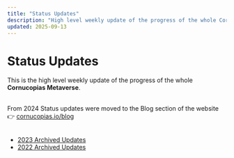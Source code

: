 ```yaml
---
title: "Status Updates"
description: "High level weekly update of the progress of the whole Cornucopias Metaverse."
updated: 2025-09-13
---
```


# Status Updates  

This is the high level weekly update of the progress of the whole **Cornucopias Metaverse**.  

</br>  

<div className="note-box warning">
  From 2024 Status updates were moved to the Blog section of the website  
  👉 <a href="https://cornucopias.io/blog" target="_blank" rel="noopener noreferrer">cornucopias.io/blog</a>
</div>  

</br>  

<ul className="styled-list">
  <li>
    <a href="https://cornucopias.io/blog" className="tooltip" data-tooltip="Status Updates - 2023&#10;&#10;This is the high level weekly update of the progress of the whole Cornucopias Metaverse">
      2023 Archived Updates
    </a>
  </li>
  <li>
    <a href="#" className="tooltip" data-tooltip="Status Updates - 2022&#10;&#10;This is the high level weekly update of the whole Cornucopias Metaverse">
      2022 Archived Updates
    </a>
  </li>
</ul>  

